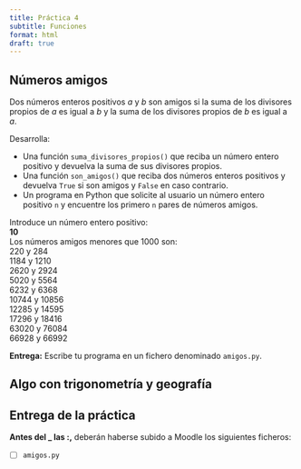 ```yaml
---
title: Práctica 4
subtitle: Funciones
format: html
draft: true
---
```


## Números amigos

Dos números enteros positivos $a$ y $b$ son amigos si la suma de los divisores propios de $a$ es igual a $b$ y la suma de los divisores propios de $b$ es igual a $a$.

Desarrolla:

- Una función `suma_divisores_propios()` que reciba un número entero positivo y devuelva la suma de sus divisores propios.
- Una función `son_amigos()` que reciba dos números enteros positivos y devuelva `True` si son amigos y `False` en caso contrario.
- Un programa en Python que solicite al usuario un número entero positivo `n` y encuentre los primero `n` pares de números amigos.

| Introduce un número entero positivo:
| **10**
| Los números amigos menores que 1000 son:
| 220 y 284
| 1184 y 1210
| 2620 y 2924
| 5020 y 5564
| 6232 y 6368
| 10744 y 10856
| 12285 y 14595
| 17296 y 18416
| 63020 y 76084
| 66928 y 66992

**Entrega:** Escribe tu programa en un fichero denominado `amigos.py`.

## Algo con trigonometría y geografía

## Entrega de la práctica

**Antes del _ las __:__,** deberán haberse subido a Moodle los siguientes ficheros:

- [ ] `amigos.py`
